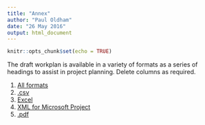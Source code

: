 ```yaml
---
title: "Annex"
author: "Paul Oldham"
date: "26 May 2016"
output: html_document
---
```


```r
knitr::opts_chunk$set(echo = TRUE)
```

The draft workplan is available in a variety of formats as a series of headings to assist in project planning. Delete columns as required.

1. [All formats](https://github.com/poldham/abs_permits/blob/gh-pages/annex/draft_workplan.zip?raw=true)
2. [.csv](https://github.com/poldham/abs_permits/raw/gh-pages/annex/draft_workplan/draft_workplan.csv)
3. [Excel](https://github.com/poldham/abs_permits/blob/gh-pages/annex/draft_workplan/draft_workplan.xlsx?raw=true)
4. [XML for Microsoft Project](https://github.com/poldham/abs_permits/raw/gh-pages/annex/draft_workplan/draft_workplan.xml)
5. [.pdf](https://github.com/poldham/abs_permits/raw/gh-pages/annex/draft_workplan/draft_workplan.pdf)